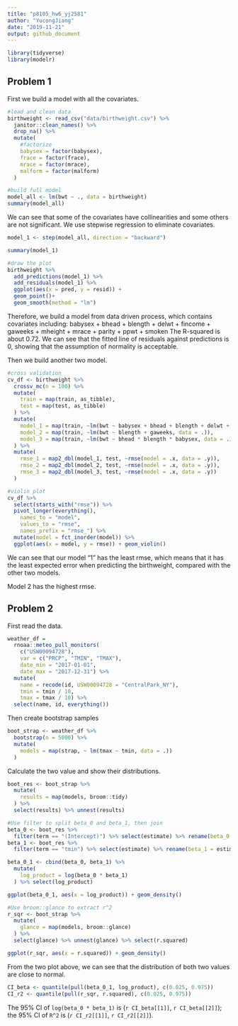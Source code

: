 ```yaml
---
title: "p8105_hw6_yj2581"
author: "YucongJiang"
date: "2019-11-21"
output: github_document
---
```


```r
library(tidyverse)
library(modelr)
```

## Problem 1

First we build a model with all the covariates.

```r
#load and clean data
birthweight <- read_csv("data/birthweight.csv") %>%
  janitor::clean_names() %>%
  drop_na() %>%
  mutate(
    #factorize
    babysex = factor(babysex),
    frace = factor(frace),
    mrace = factor(mrace),
    malform = factor(malform)
  )

#build full model
model_all <- lm(bwt ~ ., data = birthweight)
summary(model_all)
```

We can see that some of the covariates have collinearities and some others are not significant. We use stepwise regression to eliminate covariates.

```r
model_1 <- step(model_all, direction = "backward")
```


```r
summary(model_1)

#draw the plot
birthweight %>%
  add_predictions(model_1) %>%
  add_residuals(model_1) %>%
  ggplot(aes(x = pred, y = resid)) +
  geom_point()+
  geom_smooth(method = "lm")
```

Therefore, we build a model from data driven process, which contains covariates including: 
babysex + bhead + blength + delwt + fincome + gaweeks + mheight + mrace + parity + ppwt + smoken
The R-squared is about 0.72. We can see that the fitted line of residuals against predictions is 0, showing that the assumption of normality is acceptable.

Then we build another two model.

```r
#cross validation
cv_df <- birthweight %>%
  crossv_mc(n = 100) %>%
  mutate(
    train = map(train, as_tibble),
    test = map(test, as_tibble)
  ) %>%
  mutate(
    model_1 = map(train, ~lm(bwt ~ babysex + bhead + blength + delwt + fincome + gaweeks + mheight + mrace + parity + ppwt + smoken, data = .)),
    model_2 = map(train, ~lm(bwt ~ blength + gaweeks, data = .)),
    model_3 = map(train, ~lm(bwt ~ bhead * blength * babysex, data = .))
  ) %>%
  mutate(
    rmse_1 = map2_dbl(model_1, test, ~rmse(model = .x, data = .y)),
    rmse_2 = map2_dbl(model_2, test, ~rmse(model = .x, data = .y)),
    rmse_3 = map2_dbl(model_3, test, ~rmse(model = .x, data = .y))
  )

#violin plot
cv_df %>% 
  select(starts_with("rmse")) %>% 
  pivot_longer(everything(),
    names_to = "model", 
    values_to = "rmse",
    names_prefix = "rmse_") %>% 
  mutate(model = fct_inorder(model)) %>% 
  ggplot(aes(x = model, y = rmse)) + geom_violin()
```

We can see that our model "1" has the least rmse, which means that it has the least expected error when predicting the birthweight, compared with the other two models.

Model 2 has the highest rmse.

## Problem 2

First read the data.

```r
weather_df = 
  rnoaa::meteo_pull_monitors(
    c("USW00094728"),
    var = c("PRCP", "TMIN", "TMAX"), 
    date_min = "2017-01-01",
    date_max = "2017-12-31") %>%
  mutate(
    name = recode(id, USW00094728 = "CentralPark_NY"),
    tmin = tmin / 10,
    tmax = tmax / 10) %>%
  select(name, id, everything())
```

Then create bootstrap samples

```r
boot_strap <- weather_df %>%
  bootstrap(n = 5000) %>%
  mutate(
    models = map(strap, ~ lm(tmax ~ tmin, data = .))
  )
```

Calculate the two value and show their distributions.

```r
boot_res <- boot_strap %>%
  mutate(
    results = map(models, broom::tidy)
  ) %>%
  select(results) %>% unnest(results)

#Use filter to split beta_0 and beta_1, then join
beta_0 <- boot_res %>%
  filter(term == "(Intercept)") %>% select(estimate) %>% rename(beta_0 = estimate)
beta_1 <- boot_res %>%
  filter(term == "tmin") %>% select(estimate) %>% rename(beta_1 = estimate)

beta_0_1 <- cbind(beta_0, beta_1) %>% 
  mutate(
    log_product = log(beta_0 * beta_1)
  ) %>% select(log_product)

ggplot(beta_0_1, aes(x = log_product)) + geom_density()
```

```r
#Use broom::glance to extract r^2
r_sqr <- boot_strap %>%
  mutate(
    glance = map(models, broom::glance)
  ) %>%
  select(glance) %>% unnest(glance) %>% select(r.squared)

ggplot(r_sqr, aes(x = r.squared)) + geom_density()
```

From the two plot above, we can see that the distribution of both two values are close to normal.

```r
CI_beta <- quantile(pull(beta_0_1, log_product), c(0.025, 0.975))
CI_r2 <- quantile(pull(r_sqr, r.squared), c(0.025, 0.975))
```

The 95% CI of `log(beta_0 * beta_1)` is (`r CI_beta[[1]]`, `r CI_beta[[2]]`);
the 95% CI of `R^2` is (`r CI_r2[[1]]`, `r CI_r2[[2]]`).


